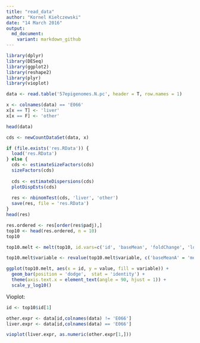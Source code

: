 ```yaml
---
title: "read_data"
author: "Kornel Kiełczewski"
date: "14 March 2016"
output: 
  md_document:
    variant: markdown_github
---
```


```r
library(dplyr)
library(DESeq)
library(ggplot2)
library(reshape2)
library(plyr)
library(vioplot)
```

```r
data <- read.table('57epigenomes.N.pc', header = T, row.names = 1)

x <- colnames(data) == 'E066'
x[x == T] <- 'liver'
x[x == F] <- 'other'

head(data)
```

```r
cds <- newCountDataSet(data, x)
```

```r
if (file.exists('res.RData')) {
  load('res.RData')
} else {
  cds <- estimateSizeFactors(cds)
  sizeFactors(cds)
  
  cds <- estimateDispersions(cds)
  plotDispEsts(cds)
  
  res <- nbinomTest(cds, 'liver', 'other')
  save(res, file = 'res.RData')
}
head(res)
```

```r
res.ordered <- res[order(res$padj),]
top10 <- head(res.ordered, n = 10)
top10
```

```r
top10.melt <- melt(top10, id.vars=c('id', 'baseMean', 'foldChange', 'log2FoldChange', 'pval', 'padj'))

top10.melt$variable <- revalue(top10.melt$variable, c('baseMeanA' = 'mean liver', 'baseMeanB' = 'mean other'))

ggplot(top10.melt, aes(x = id, y = value, fill = variable)) + 
  geom_bar(position = 'dodge',  stat = 'identity') + 
  theme(axis.text.x = element_text(angle = 90, hjust = 1)) +
  scale_y_log10()

```

Vioplot:

```r
id <- top10$id[1]

other.expr <- data[id,colnames(data) != 'E066']
liver.expr <- data[id,colnames(data) == 'E066']

vioplot(liver.expr, as.numeric(other.expr[1,]))
```
